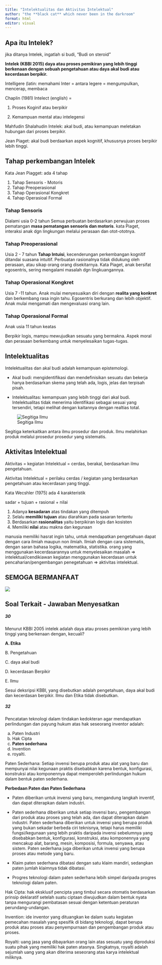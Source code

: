 ```yaml
---
title: "Intelektualitas dan Aktivitas Intelektual"
author: "the **black cat** which never been in the darkroom"
format: html
editor: visual
---
```


## Apa itu Intelek?

jika ditanya Intelek, ingatlah si budi, "Budi on steroid"

**Intelek (KBBI 2015) daya atau proses pemikiran yang lebih tinggi berkenaan dengan sebuah pengetahuan atau daya akal budi atau kecerdasan berpikir.**

Intelligere (latin: memahami Inter = antara legere = mengumpulkan, mencerap, membaca

Chaplin (1981) Intelect (english) =

1.  Proses Koginif atau berpikir

2.  Kemampuan mental atau intelegensi

Mahfudin Shalahudin Intelek: akal budi, atau kemampuan meletakan hubungan dari proses berpikir.

Jean Piaget: akal budi berdaarkan aspek kognitif, khususnya proses berpikir lebih tinggi.

## Tahap perkembangan Intelek

Kata Jean Piagget: ada 4 tahap

1.  Tahap Sensoris - Motoris
2.  Tahap Preoperasional
3.  Tahap Operasional Kongkret
4.  Tahap Operasioal Formal

### Tahap Sensoris

Dialami usia 0-2 tahun Semua perbuatan berdasarkan perwujuan proses pematangan **masa pematangan sensoris dan motoris**. kata Piaget, interaksi anak dgn lingkungan melalui perasaan dan otot-ototnya.

### Tahap Preoperasional

Usia 2 - 7 tahun **Tahap Intuisi**, kecenderungan perkembangan kognitif ditandai suasana intuitif. Perbuatan rasionalnya tidak didukung oleh perasaan, atau sikap orang orang disekitarnya. Kata Piaget, anak bersifat egosentris, sering mengalami masalah dgn lingkuangannya.

### Tahap Operasional Kongkret

Usia 7 -11 tahun. Anak mulai menyesuaikan diri dengan **realita yang konkret** dan berkembang rasa ingin tahu. Egosentris berkurang dan lebih objektif. Anak mulai mengamati dan mengevaluasi orang lain.

### Tahap Operasional Formal

Anak usia 11 tahun keatas

Berpikir logis, mampu mewujudkan sesuatu yang bermakna. Aspek moral dan perasaan berkembang untuk menyelesaikan tugas-tugas.

## Intelektualitas

Intelektualitas dan akal budi adalah kemampuan epistemologi.

-   Akal budi: mengidentifikasi dan mendefinisikan sesuatu dan bekerja hanya berdasarkan skema yang telah ada, logis, jelas dan terpisah pisah.

-   Intelektualitas: kemampuan yang lebih tinggi dari akal budi. Intelektualitas tidak menerima identifikasi sebagai sesuai yang tersendiri, tetapi melihat dengan kaitannya dengan realtias total.

![Segitiga Ilmu](segitiga_ilmu.PNG){fig-align="center"}

Segitiga keterkaitkan antara ilmu prosedur dan produk. Ilmu melahirkan produk melalui prosedur prosedur yang sistematis.

## Aktivitas Intelektual

Aktivitas = kegiatan Intelektual = cerdas, berakal, berdasarkan ilmu pengetahuan.

Aktivitas Intelektual = perilaku cerdas / kegiatan yang berdasarkan pengetahuan atau kecerdasan yang tinggi.

Kata Wecshler (1975) ada 4 karakteristik

sadar + tujuan + rasional + nilai

1.  Adanya **kesadaran** atas tindakan yang ditempuh
2.  Selalu **memiliki tujuan** atau diarahkan pada sasaran tertentu
3.  Berdasarkan **rasionalitas** yaitu berpikiran logis dan kosisten
4.  Memiliki **nilai** atau makna dan kegunaan

manusia memiliki hasrat ingin tahu, untuk mendapatkan pengetahuan dapat dengan cara ilmiah maupun non ilmiah. Ilmiah dengan cara sistematis, dengan saran bahasa logika, matematika, statistika. orang yang menggunakan kecerdasarannya untuk menyelesaikan masalah =\> intelektual/cendikiawan kegiatan menggunakan kecerdasan untuk pencaharian/pengembangan penegetahuan =\> aktivitas intelektual.

## **SEMOGA BERMANFAAT**

![](blackcat_2.jpg){fig-align="center"}

## Soal Terkait - Jawaban Menyesatkan

##### 30

Menurut KBBI 2005 intelek adalah daya atau proses pemikiran yang lebih tinggi yang berkenaan dengan, kecuali?

**A. Etika**

B. Pengetahuan

C. daya akal budi

D. kecerdasan Berpikir

E. Ilmu

Sesui deksripsi KBBI, yang disebutkan adalah pengetahuan, daya akal budi dan kecerdasan berpikir. Ilmu dan Etika tidak disebutkan.

##### 32

Pencatatan teknologi dalam tindakan kedokteran agar mendapatkan perlindungan dan payung hukum atas hak seseorang inventor adalah:

a.  Paten Industri
b.  Hak Cipta
c.  **Paten sederhana**
d.  Invention
e.  royalti.

Paten Sederhana: Setiap invensi berupa produk atau alat yang baru dan mempunyai nilai kegunaan praktis disebabkan karena bentuk, konfigurasi, konstruksi atau komponennya dapat memperoleh perlindungan hukum dalam bentuk paten sederhana.

**Perbedaan Paten dan Paten Sederhana**

-   Paten diberikan untuk invensi yang baru, mengandung langkah inventif, dan dapat diterapkan dalam industri.

-   Paten sederhana diberikan untuk setiap invensi baru, pengembangan dari produk atau proses yang telah ada, dan dapat diterapkan dalam industri. Paten sederhana diberikan untuk invensi yang berupa produk yang bukan sekadar berbeda ciri teknisnya, tetapi harus memiliki fungsi/kegunaan yang lebih praktis daripada invensi sebelumnya yang disebabkan bentuk, konfigurasi, konstruksi, atau komponennya yang mencakup alat, barang, mesin, komposisi, formula, senyawa, atau sistem. Paten sederhana juga diberikan untuk invensi yang berupa proses atau metode yang baru.

-   Klaim paten sederhana dibatasi dengan satu klaim mandiri, sedangkan paten jumlah klaimnya tidak dibatasi.

-   Progres teknologi dalam paten sederhana lebih simpel daripada progres teknologi dalam paten.

Hak Cipta: hak eksklusif pencipta yang timbul secara otomatis berdasarkan prinsip deklaratif setelah suatu ciptaan diwujudkan dalam bentuk nyata tanpa mengurangi pembatasan sesuai dengan ketentuan peraturan perundang-undangan.

Invention: ide inventor yang dituangkan ke dalam suatu kegiatan pemecahan masalah yang spesifik di bidang teknologi, dapat berupa produk atau proses atau penyempurnaan dan pengembangan produk atau proses.

Royalti: uang jasa yang dibayarkan orang lain atas sesuatu yang diproduksi suatu pihak yang memiliki hak paten atasnya. Singkatnya, royalti adalah sejumlah uang yang akan diterima seseorang atas karya intelektual miliknya.
